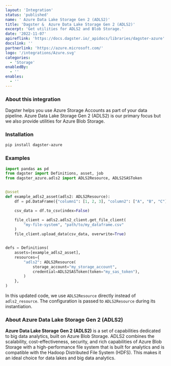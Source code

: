 ```yaml
---
layout: 'Integration'
status: 'published'
name: ' Azure Data Lake Storage Gen 2 (ADLS2)'
title: 'Dagster &  Azure Data Lake Storage Gen 2 (ADLS2)'
excerpt: 'Get utilities for ADLS2 and Blob Storage.'
date: '2022-11-07'
apireflink: 'https://docs.dagster.io/_apidocs/libraries/dagster-azure'
docslink: ''
partnerlink: 'https://azure.microsoft.com/'
logo: '/integrations/Azure.svg'
categories:
  - 'Storage'
enabledBy:
  - ''
enables:
  - ''
---
```


### About this integration

Dagster helps you use Azure Storage Accounts as part of your data pipeline. Azure Data Lake Storage Gen 2 (ADLS2) is our primary focus but we also provide utilities for Azure Blob Storage.

### Installation

```bash
pip install dagster-azure
```

### Examples

```python
import pandas as pd
from dagster import Definitions, asset, job
from dagster_azure.adls2 import ADLS2Resource, ADLS2SASToken


@asset
def example_adls2_asset(adls2: ADLS2Resource):
    df = pd.DataFrame({"column1": [1, 2, 3], "column2": ["A", "B", "C"]})

    csv_data = df.to_csv(index=False)

    file_client = adls2.adls2_client.get_file_client(
        "my-file-system", "path/to/my_dataframe.csv"
    )
    file_client.upload_data(csv_data, overwrite=True)


defs = Definitions(
    assets=[example_adls2_asset],
    resources={
        "adls2": ADLS2Resource(
            storage_account="my_storage_account",
            credential=ADLS2SASToken(token="my_sas_token"),
        )
    },
)
```

In this updated code, we use `ADLS2Resource` directly instead of `adls2_resource`. The configuration is passed to `ADLS2Resource` during its instantiation.

### About Azure Data Lake Storage Gen 2 (ADLS2)

**Azure Data Lake Storage Gen 2 (ADLS2)** is a set of capabilities dedicated to big data analytics, built on Azure Blob Storage. ADLS2 combines the scalability, cost-effectiveness, security, and rich capabilities of Azure Blob Storage with a high-performance file system that is built for analytics and is compatible with the Hadoop Distributed File System (HDFS). This makes it an ideal choice for data lakes and big data analytics.
